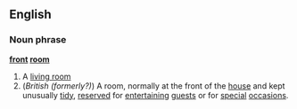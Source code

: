 ==English==
===Noun phrase===
'''[[front]] [[room]]'''
#A [[living room]]
#(''British (formerly?)'') A room, normally at the front of the [[house]] and kept unusually [[tidy]], [[reserve]]d for [[entertain]]ing [[guest]]s or for [[special]] [[occasion]]s.